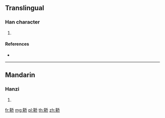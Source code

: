 {{character info/new}}
{{also|橇|鞽}}
==Translingual==

===Han character===
{{Han char|rn=177|rad=革|as=06|sn=15|four=|canj=TJHKL}}

# {{defn|Han|sort=革06}}

====References====
* {{Han ref|kx=1387.291|hdz=74334.120|uh=9792|ud=38802}}

----

==Mandarin==

===Hanzi===
{{cmn-hanzi|tra=鞽|pin=[[qiāo]] ([[qiao1]])|wg=ch'iao<sup>1</sup>}}

# {{defn|lang=cmn|sort=革06}}

[[fr:鞒]]
[[mg:鞒]]
[[pl:鞒]]
[[th:鞒]]
[[zh:鞒]]